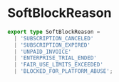 # SoftBlockReason

```typescript
export type SoftBlockReason =
  | 'SUBSCRIPTION_CANCELED'
  | 'SUBSCRIPTION_EXPIRED'
  | 'UNPAID_INVOICE'
  | 'ENTERPRISE_TRIAL_ENDED'
  | 'FAIR_USE_LIMITS_EXCEEDED'
  | 'BLOCKED_FOR_PLATFORM_ABUSE';
```
